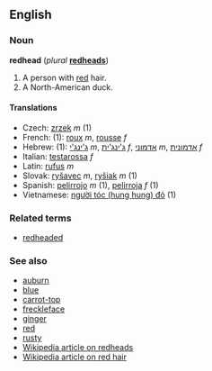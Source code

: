 ==English==
===Noun===
'''redhead''' (''plural'' '''[[redheads]]''')

#A person with [[red]] hair.
#A North-American duck.
<!-- Capitalised and pluralised, "Redheads" is the most famous brand of matches in Australia -->

====Translations====
*Czech: [[zrzek]] ''m'' (1)
*French: (1): [[roux]] ''m'', [[rousse]] ''f''
*Hebrew: (1): [[ג'ינג'י]] ''m'', [[ג'ינג'ית]] ''f'', [[אדמוני]] ''m'', [[אדמונית]] ''f''
*Italian: [[testarossa]] ''f''
*Latin: [[rufus]] ''m''
*Slovak: [[ryšavec]] ''m'', [[ryšiak]] ''m'' (1)
*Spanish: [[pelirrojo]] ''m'' (1), [[pelirroja]] ''f'' (1)
*Vietnamese: [[người tóc đỏ|người tóc (hung hung) đỏ]] (1) <!--; lit: "red-haired person")-->

===Related terms===
*[[redheaded]]

===See also===
*[[auburn]]
*[[blue]]<!-- nickname commonly given to redheads in Australia -->
*[[carrot-top]]
*[[freckleface]]
*[[ginger]]
*[[red]]
*[[rusty]]
*[[w:Redhead|Wikipedia article on redheads]]
*[[w:Red hair|Wikipedia article on red hair]]